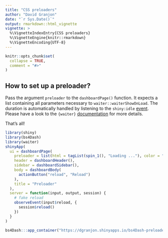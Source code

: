 ```yaml
---
title: "CSS preloaders"
author: "David Granjon"
date: "`r Sys.Date()`"
output: rmarkdown::html_vignette
vignette: >
  %\VignetteIndexEntry{CSS preloaders}
  %\VignetteEngine{knitr::rmarkdown}
  %\VignetteEncoding{UTF-8}
---
```


```r
knitr::opts_chunk$set(
  collapse = TRUE,
  comment = "#>"
)
```

## How to set up a preloader?

Pass the argument `preloader` to the `dashboardPage()` function. It expects a list containing all parameters necessary to `waiter::waiterShowOnLoad`. The duration is automatically handled by listening to the `shiny:idle` [event](https://shiny.rstudio.com/articles/js-events.html). Please have a look to the 
`{waiter}` [documentation](https://waiter.john-coene.com/) for more details.

That's all!

```r
library(shiny)
library(bs4Dash)
library(waiter)
shinyApp(
  ui = dashboardPage(
    preloader = list(html = tagList(spin_1(), "Loading ..."), color = "#3c8dbc"),
    header = dashboardHeader(),
    sidebar = dashboardSidebar(),
    body = dashboardBody(
      actionButton("reload", "Reload")
    ),
    title = "Preloader"
  ),
  server = function(input, output, session) {
    # fake reload
    observeEvent(input$reload, {
      session$reload()
    })
  }
)
```

```r
bs4Dash:::app_container("https://dgranjon.shinyapps.io/bs4Dash-preloader/", TRUE)
```